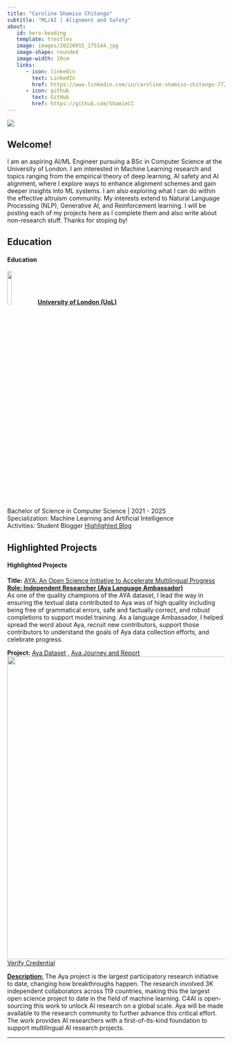 ```yaml
---
title: "Caroline Shamiso Chitongo"
subtitle: "ML/AI | Alignment and Safety"
about: 
   id: hero-heading
   template: trestles
   image: images/20220915_175144.jpg
   image-shape: rounded
   image-width: 10cm
   links: 
      - icon: linkedin
        text: LinkedIn
        href: https://www.linkedin.com/in/caroline-shamiso-chitongo-7724381a8/
      - icon: github
        text: GitHub
        href: https://github.com/ShamieCC
---
```


![](images/aigov)

::: panel-tabset
## Welcome!


I am an aspiring AI/ML Engineer pursuing a BSc in Computer Science at the University of London. I am interested in Machine Learning research and topics ranging from the empirical theory of deep learning, AI safety and AI alignment, where I explore ways to enhance alignment schemes and gain deeper insights into ML systems. I am also exploring what I can do within the effective altruism community. My interests extend to Natural Language Processing (NLP), Generative AI,  and Reinforcement learning. 
I will be posting each of my projects here as I complete them and also write about non-research stuff.
Thanks for stoping by!  

## Education

<h4>Education</h4>

<h7><b><u> ![](images/uol.png){width="14%"}[University of London (UoL)](https://www.london.ac.uk/study/courses/undergraduate/bsc-computer-science)</b></u></h7><br>Bachelor of Science in Computer Science \| 2021 - 2025 <br> Specialization: Machine Learning and Artificial Intelligence <br>
Activities: Student Blogger [Highlighted Blog](https://www.london.ac.uk/news-events/student-blog/reflecting-experience-university-london-student-voice-group-member) </br>



## Highlighted Projects

<h4>Highlighted Projects</h4>

<b>Title:</b> [AYA: An Open Science Initiative to Accelerate Multilingual Progress](https://cohere.com/research/aya)<br> <b><u>Role: Independent Researcher (Aya Language Ambassador)</u></b> <br>As one of the quality champions of the AYA dataset, I lead the way in ensuring the textual data contributed to Aya was of high quality including being free of grammatical errors, safe and
factually correct, and robust completions to support model training. As a language Ambassador, I helped spread the word about Aya, recruit new contributors, support those contributors to understand
the goals of Aya data collection efforts, and celebrate progress.

<b>Project:</b> [Aya Dataset](https://cohere.com/research/papers/aya-dataset-paper-2024-02-13) ,  [Aya Journey and Report](https://cohere.com/research/aya/aya-at-a-glance.pdf) ![](images/Ayac){width="700"}
[Verify Credential](https://credsverse.com/credentials/932e7f99-38cd-43a8-894c-19a8ccceec68?preview=1)

<U><b>Description:</b></U>
The Aya project is the largest participatory research initiative to date, changing how breakthroughs happen. The research involved 3K independent collaborators across 119 countries, making this the largest open science project to date in the field of machine learning. 
C4AI is open-sourcing this work to unlock AI research on a global scale. Aya will be made available to the research community to further advance this critical effort. The work provides AI researchers with a first-of-its-kind foundation to support multilingual AI research projects. 



:::

------------------------------------------------------------------------
